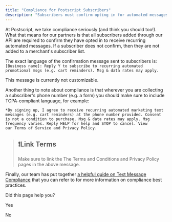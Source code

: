 ```yaml
---
title: "Compliance for Postscript Subscribers"
description: "Subscribers must confirm opting in for automated messages"
---
```

At Postscript, we take compliance seriously (and think you should too!). What that means for our partners is that all subscribers added through our API are required to confirm they have opted in to receive recurring automated messages. If a subscriber does not confirm, then they are not added to a merchant's subscriber list.

The exact language of the confirmation message sent to subscribers is: `[Business name]: Reply Y to subscribe to recurring automated promotional msgs (e.g. cart reminders). Msg & data rates may apply.`

This message is currently not customizable.

Another thing to note about compliance is that wherever you are collecting a subscriber's phone number (e.g. a form) you should make sure to include TCPA-compliant language, for example:

`*By signing up, I agree to receive recurring automated marketing text messages (e.g. cart reminders) at the phone number provided. Consent is not a condition to purchase. Msg & data rates may apply. Msg frequency varies. Reply HELP for help and STOP to cancel. View our Terms of Service and Privacy Policy.`

> ## ❗️Link Terms
> 
> Make sure to link the The Terms and Conditions and Privacy Policy pages in the above message.

Finally, our team has put together [a helpful guide on Text Message Compliance](https://help.postscript.io/hc/en-us/articles/1260804685749-Introduction-to-Text-Message-Compliance)
 that you can refer to for more information on compliance best practices.

Did this page help you?

Yes

No